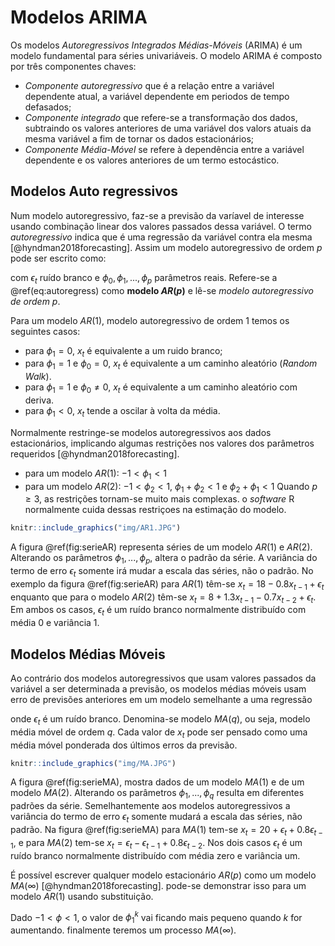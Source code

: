 # Modelos ARIMA

Os modelos *Autoregressivos Integrados Médias-Móveis* (ARIMA) é um modelo fundamental para séries univariáveis. O modelo ARIMA é composto por três componentes chaves:

 - *Componente autoregressivo* que é a relação entre a variável dependente atual, a variável dependente em periodos de tempo defasados;
 - *Componente integrado* que refere-se a transformação dos dados, subtraindo os valores anteriores de uma variável dos valors atuais da mesma variável a fim de tornar os dados estacionários;
 - *Componente Média-Móvel* se refere à dependência entre a variável dependente e os valores anteriores de um termo estocástico.
 
## Modelos Auto regressivos

Num modelo autoregressivo, faz-se a previsão da varíavel de interesse usando combinação linear dos valores passados dessa variável. O termo *autoregressivo* indica que é uma regressão da variável contra ela mesma [@hyndman2018forecasting]. Assim um modelo autoregressivo de ordem *p* pode ser escrito como:

\begin{equation}
x_t = \phi_0 + \phi_1 x_{t-1} + \phi_2 x_{t-2} + ...+\phi_p x_{t-p} + \epsilon_t
(\#eq:autoregress)
\end{equation}
com $\epsilon_t$ ruído branco e $\phi_0, \phi_1,...,\phi_p$ parâmetros reais. Refere-se a \@ref(eq:autoregress) como **modelo $AR(p)$** e lê-se *modelo autoregressivo de ordem p*.

Para um modelo $AR(1)$, modelo autoregressivo de ordem $1$ temos os seguintes casos:

- para $\phi_1 = 0$, $x_t$ é equivalente a um ruido branco;
- para $\phi_1 = 1$ e $\phi_0 = 0$, $x_t$ é equivalente a um caminho aleatório (*Random Walk*).
- para $\phi_1 = 1$ e $\phi_0 \neq 0$, $x_t$ é equivalente a um caminho aleatório  com deriva.
- para $\phi_1 < 0$, $x_t$ tende a oscilar à volta da média.

Normalmente restringe-se modelos autoregressivos aos dados estacionários, implicando algumas restrições nos valores dos parâmetros requeridos [@hyndman2018forecasting].

- para um modelo $AR(1)$: $-1 < \phi_1 < 1$
- para um modelo $AR(2)$: $-1 < \phi_2 < 1$, $\phi_1 + \phi_2 < 1$ e $\phi_2 + \phi_1 < 1$
Quando $p\geq3$, as restrições tornam-se muito mais complexas. o *software* R normalmente cuida dessas restriçoes na estimação do modelo.


```r
knitr::include_graphics("img/AR1.JPG")
```

A figura \@ref(fig:serieAR) representa séries de um modelo $AR(1)$ e $AR(2)$. Alterando os parâmetros $\phi_1,...,\phi_p$, altera o padrão da série. A variância do termo de erro $\epsilon_t$ somente irá mudar a escala das séries, não o padrão. No exemplo da figura \@ref(fig:serieAR) para $AR(1)$ têm-se $x_t = 18-0.8x_{t-1}+\epsilon_t$ enquanto que para o modelo $AR(2)$ têm-se $x_t = 8+1.3x_{t-1} -0.7x_{t-2} + \epsilon_t$. Em ambos os casos, $\epsilon_t$ é um ruído branco normalmente distribuído com média $0$ e variância $1$.

## Modelos Médias Móveis

Ao contrário dos modelos autoregressivos que usam valores passados da variável a ser determinada a previsão, os modelos médias móveis usam erro de previsões anteriores em um modelo semelhante a uma regressão

\begin{equation}
x_t = \phi_0 + \epsilon_t + \phi_1 \epsilon_{t-1} + \epsilon_2 x_{t-2} + ...+\epsilon_q x_{t-q}
(\#eq:mediamovel)
\end{equation}
onde $\epsilon_t$ é um ruído branco. Denomina-se modelo $MA(q)$, ou seja, modelo média móvel de ordem $q$. Cada valor de $x_t$ pode ser pensado como uma média móvel ponderada dos últimos erros da previsão.

```r
knitr::include_graphics("img/MA.JPG")
```
A figura \@ref(fig:serieMA), mostra dados de um modelo $MA(1)$ e de um modelo $MA(2)$. Alterando os parâmetros $\phi_1,...,\phi_q$ resulta em diferentes padrões da série. Semelhantemente aos modelos autoregressivos a variância do termo de erro $\epsilon_t$ somente mudará a escala das séries, não padrão.
Na figura \@ref(fig:serieMA) para $MA(1)$ tem-se $x_t = 20 + \epsilon_t + 0.8\epsilon_{t-1}$, e para $MA(2)$ tem-se $x_t = \epsilon_t -\epsilon_{t-1}+ 0.8\epsilon_{t-2}$. Nos dois casos $\epsilon_t$ é um ruído branco normalmente distribuído com média zero e variância um.

É possível escrever qualquer modelo estacionário $AR(p)$ como um modelo $MA(\infty)$ [@hyndman2018forecasting]. pode-se demonstrar isso para um modelo $AR(1)$ usando substituição.

\begin{align*}
x_t &= \phi_1 x{t-1} + \epsilon_t\\ 
 &=\phi_1(\phi_1 x_{t-2} + \epsilon_{t-1}) + \epsilon_t \\ 
 &= \phi^2_1x_{t-2} + \phi_{1}\epsilon_{t-1} + \epsilon_t\\ 
 &= \phi^3_1 x_{t-3} + \phi^2_1x_{t-2} + \phi_{1}\epsilon_{t-1} + \epsilon_t\\ 
etc...
\end{align*}

Dado $-1<\phi<1$, o valor de $\phi^k_1$ vai ficando mais pequeno quando $k$ for aumentando. finalmente teremos
\begin{equation}
x_t = \epsilon_t + \phi_1 \epsilon_{t-1} + \phi^2_1 \epsilon_{t-2} + \phi^3_1\epsilon{t-3} + ...
(\#eq:MAinfity)
\end{equation}
um processo $MA(\infty)$.
